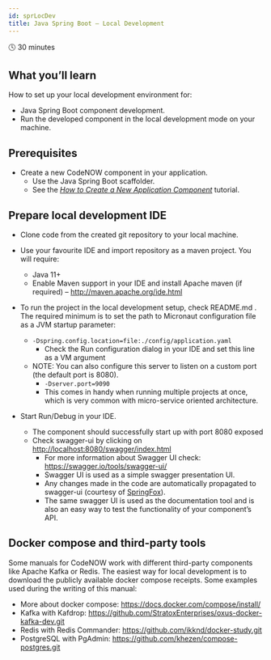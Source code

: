 ```yaml
---
id: sprLocDev
title: Java Spring Boot – Local Development
---
```


🕓 30 minutes 

## What you’ll learn

How to set up your local development environment for:

- Java Spring Boot component development. 
- Run the developed component in the local development mode on your machine.

## Prerequisites

- Create a new CodeNOW component in your application.
    - Use the Java Spring Boot scaffolder.
    - See the *[How to Create a New Application Component](../admMan/creNewCom/)* tutorial.

## Prepare local development IDE

- Clone code from the created git repository to your local machine.
- Use your favourite IDE and import repository as a maven project. You will require:
  - Java 11+
  - Enable Maven support in your IDE and install Apache maven (if required) – http://maven.apache.org/ide.html 


- To run the project in the local development setup, check README.md . The required minimum is to set the path to Micronaut configuration file as a JVM startup parameter:
  - ```-Dspring.config.location=file:./config/application.yaml```
    - Check the Run configuration dialog in your IDE and set this line as a VM argument
  - NOTE: You can also configure this server to listen on a custom port (the default port is 8080).
    - ```-Dserver.port=9090```
    - This comes in handy when running multiple projects at once, which is very common with micro-service oriented architecture.
    

- Start Run/Debug in your IDE.
    - The component should successfully start up with port 8080 exposed
    - Check swagger-ui by clicking on [http://localhost:8080/swagger/index.html](http://localhost:8080/swagger/index.html)
      - For more information about Swagger UI check: https://swagger.io/tools/swagger-ui/
      - Swagger UI is used as a simple swagger presentation UI.
      - Any changes made in the code are automatically propagated to swagger-ui (courtesy of [SpringFox](https://springfox.github.io/springfox/)).
      - The same swagger UI is used as the documentation tool and is also an easy way to test the functionality of your component’s API.

## Docker compose and third-party tools

Some manuals for CodeNOW work with different third-party components like Apache Kafka or Redis. The easiest way for local development is to download the publicly available docker compose receipts. Some examples used during the writing of this manual:

- More about docker compose: https://docs.docker.com/compose/install/
- Kafka with Kafdrop: https://github.com/StratoxEnterprises/oxus-docker-kafka-dev.git
- Redis with Redis Commander: https://github.com/ikknd/docker-study.git
- PostgreSQL with PgAdmin: https://github.com/khezen/compose-postgres.git
